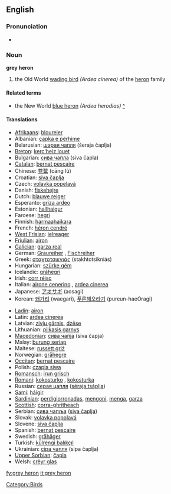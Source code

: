 ==English==
{{wikipedia}}

===Pronunciation===
* {{IPA|/gɻeɪ 'hiɻɔn/}}

===Noun===
'''grey heron'''

# the Old World [[wading bird]] ''(Ardea cinerea)'' of the [[heron]] family

====Related terms====
* the New World [[blue heron]] ''(Ardea herodias)'' [[w:Great blue heron|^]]

====Translations====
{{top}}
* [[Afrikaans]]: [[bloureier]]
* Albanian: [[çapka e përhime]]
* Belarusian: [[шэрая чапля]] (šeraja čaplja) {{f}}
* [[Breton]]: [[kerc'heiz louet]]
* Bulgarian: [[сива чапла]] (siva čapla) {{f}}
* [[Catalan]]: [[bernat pescaire]]
* Chinese: [[苍鹭]] (cāng lù)
* Croatian: [[siva čaplja]]
* Czech: [[volavka popelavá]]
* Danish: [[fiskehejre]]
* Dutch: [[blauwe reiger]] {{m}}
* Esperanto: [[griza ardeo]]
* Estonian: [[hallhaigur]]
* Faroese: [[hegri]]
* Finnish: [[harmaahaikara]]
* French: [[héron cendré]] {{m}}
* [[West Frisian]]: [[ielreager]]
* [[Friulian]]: [[airon]]
* [[Galician]]: [[garza real]] {{f}}
* German: [[Graureiher]] {{m}}, [[Fischreiher]] {{m}}
* Greek: [[σταχτοτσικνιάς]] (stakhtotsikniás) {{m}}
* Hungarian: [[szürke gém]]
* Icelandic: [[gráhegri]]
* Irish: [[corr réisc]]
* Italian: [[airone cenerino]] {{m}}, [[ardea cinerea]] {{f}}
* Japanese: [[アオサギ]] (aosagi)
* Korean: [[왜가리]] (waegari), [[푸른해오라기]] (pureun-haeOragi)
{{mid}}
* [[Ladin]]: [[airon]]
* Latin: [[ardea cinerea]] {{f}}
* Latvian: [[zivju gārnis]], [[dzēse]]
* Lithuanian: [[pilkasis garnys]]
* [[Macedonian]]: [[сива чапjа]] (siva čapja) {{f}}
* Malay: [[burung seriap]]
* Maltese: [[russett griż]]
* Norwegian: [[gråhegre]]
* [[Occitan]]: [[bernat pescaire]]
* Polish: [[czapla siwa]] {{f}}
* [[Romansch]]: [[irun grisch]]
* [[Romani]]: [[kokosturko]] {{m}}, [[kokosturka]] {{f}}
* Russian: [[серая цапля]] ([[séraja tsáplja]]) {{f}}
* [[Sami]]: [[háigir]]
* [[Sardinian]]: [[perdigiorronadas]], [[mengoni]], [[menga]], [[garza]]
* [[Scottish]]: [[corra-ghritheach]]
* Serbian: [[сива чапља]] ([[siva čaplja]]) {{f}}
* Slovak: [[volavka popolavá]] {{f}}
* Slovene: [[siva čaplja]] {{f}}
* Spanish: [[bernat pescaire]] {{m}}
* Swedish: [[gråhäger]]
* Turkish: [[külrengi balıkçıl]]
* Ukrainian: [[сiра чапля]] (sipa čaplja)
* [[Upper Sorbian]]: [[čapla]]
* Welsh: [[crëyr glas]]
{{bottom}}

[[Category:Birds]]

[[fy:grey heron]]
[[it:grey heron]]